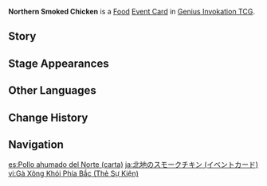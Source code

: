 {{About|the [[Genius Invokation TCG]] Event Card|the [[Food]]|Northern Smoked Chicken}}
{{Genius Invokation TCG Infobox
|title     = Northern Smoked Chicken
|id        = 333004
|image     = Northern Smoked Chicken Event Card.png
|type      = Event Card
|group     = Food
|effect    = During this Round, the target character's next '''Normal Attack''' cost less 1 {{TCG Icon|Unaligned Dice|notext=1}} '''Unaligned Element'''.
|matching  = 0
|source1   = {{Sold By}}
}}
'''Northern Smoked Chicken''' is a [[Food Card|Food]] [[Event Card]] in [[Genius Invokation TCG]].

==Story==
{{Description|This dish makes for a warm welcome for guests who come to the northern regions. Now, what manner of guests shall be "treated" to this hospitality this time?|title=Northern Smoked Chicken}}

==Stage Appearances==
{{Genius Invokation TCG Stage Appearances}}

==Other Languages==
{{Other Languages|Transclude=Northern Smoked Chicken}}

==Change History==
{{Change History|3.3}}

==Navigation==
{{Genius Invokation TCG Navbox|Event Card}}

[[es:Pollo ahumado del Norte (carta)]]
[[ja:北地のスモークチキン (イベントカード)]]
[[vi:Gà Xông Khói Phía Bắc (Thẻ Sự Kiện)]]